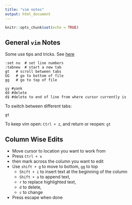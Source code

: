 ```yaml
---
title: "vim notes"
output: html_document
---
```


```r
knitr::opts_chunk$set(echo = TRUE)
```

## General `vim` Notes


Some use tips and tricks. See [here](https://ryanpeek.org/radseq/background_bash.html)

```
:set nu  # set line numbers
:tabnew  # start a new tab
gt   # scroll between tabs
GG   # go to bottom of file
gg   # go to top of file

yy #yank
dd #delete
d$ #delete to end of line from where cursor currently is

```

To switch between different tabs:

```
gt
```

To keep vim open: `Ctrl + z`, and return or reopen: `gt`

## Column Wise Edits

 - Move cursor to location you want to work from
 - Press `Ctrl + v` 
 - then mark across the column you want to edit 
 - Use `shift + g` to move to bottom, `gg` to top
    - `Shift + i` to insert text at the beginning of the column
    - `Shift + a` to append text,
    - `r` to replace highlighted text, 
    - `d` to delete, 
    - `c` to change
  - Press escape when done